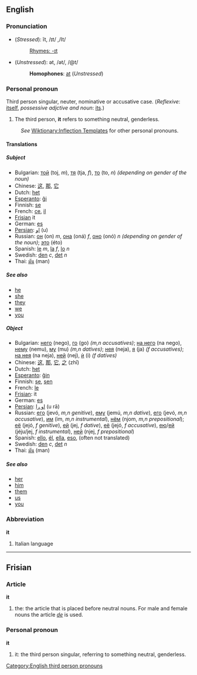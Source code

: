 ==English==
===Pronunciation===
*(''Stressed''): ĭt, /ɪt/ ,/It/
*:[[Rhymes:English:-ɪt|Rhymes: -ɪt]]
*(''Unstressed''): ət, /ət/, /@t/
*:'''Homophones''': [[at]] (''Unstressed'')

===Personal pronoun===
Third person singular, neuter, nominative or accusative case.
(''Reflexive'': [[itself]], ''possessive adjctive and noun'': [[its]].)

# The third person, '''it''' refers to something neutral, genderless.

:''See'' [[Wiktionary:Inflection Templates]] for other personal pronouns.

====Translations====
=====Subject=====
*Bulgarian: [[той]] (toj, ''m''), [[тя]] (tja, ''f''), [[то]] (to, ''n'') ''(depending on gender of the noun)''
*Chinese: [[这]], [[那]], [[它]]
*Dutch: [[het]]
*[[Esperanto]]: [[ĝi]]
*Finnish: [[se]]
*French: [[ce]], [[il]]
*[[Frisian]] it
*German: [[es]]
*[[Persian]]: [[او]] (u)
*Russian: [[он]] (on) ''m'', [[она]] (oná) ''f'', [[оно]] (onó) ''n'' ''(depending on gender of the noun)''; [[это]] (éto)
*Spanish: [[le]] ''m'', [[la]] ''f'', [[lo]] ''n''
*Swedish: [[den]] ''c'', [[det]] ''n''
*Thai: [[มัน]] (man)

=====See also=====
*[[he]]
*[[she]]
*[[they]]
*[[we]]
*[[you]]

=====Object=====
*Bulgarian: [[него]] (nego), [[го]] (go) ''(m,n accusatives)''; [[на него]] (na nego), [[нему]] (nemu), [[му]] (mu) ''(m,n datives)''; [[нея]] (neja), [[я]] (ja) ''(f accusatives)''; [[на нея]] (na neja), [[ней]] (nej), [[ѝ]] (i) ''(f datives)''
*Chinese: [[这]], [[那]], [[它]], [[之]] (zhī)
*Dutch: [[het]]
*[[Esperanto]]: [[ĝin]]
*Finnish: [[se]], [[sen]]
*French: [[le]]
*[[Frisian]]: it
*German: [[es]]
*[[Persian]]: [[او را]] (u rā)
*Russian: [[его]] (jevó, ''m,n genitive''), [[ему]] (jemú, ''m,n dative''), [[его]] (jevó, ''m,n accusative''), [[им]] (im, ''m,n instrumental''), [[нём]] (njom, ''m,n prepositional''); [[её]] (jejó, ''f genitive''), [[ей]] (jej, ''f dative''), [[её]] (jejó, ''f accusative''), [[ею]]/[[ей]] (jéju/jej, ''f instrumental''), [[ней]] (njej, ''f prepositional'') 
*Spanish: [[ello]], [[él]], [[ella]], [[eso]], (often not translated)
*Swedish: [[den]] ''c'', [[det]] ''n''
*Thai: [[มัน]] (man)

=====See also=====
*[[her]]
*[[him]]
*[[them]]
*[[us]]
*[[you]]

===Abbreviation===
'''it'''

# Italian language

----

== Frisian ==
=== Article ===
'''it'''

# the: the article that is placed before neutral nouns. For male and female nouns the article ''[[de]]'' is used.

=== Personal pronoun ===
'''it'''

# it: the third person singular, referring to something neutral, genderless.

[[Category:English third person pronouns]]